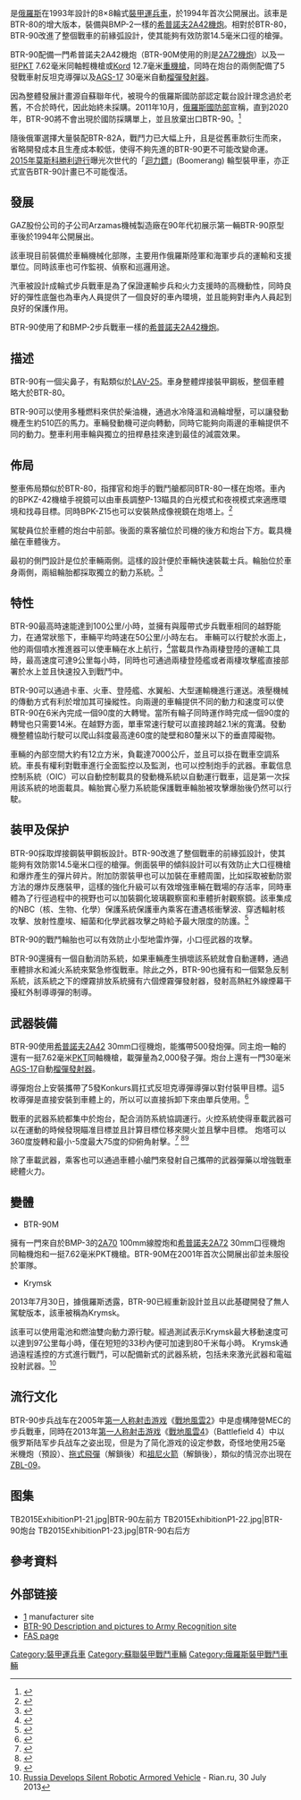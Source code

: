 {{Infobox Weapon
|name= BTR-90
|image=File:TB2015ExhibitionP1-26.jpg
|image_size=320px
|caption=靜態展示中的BTR-90
|origin={{RUS}}
|type=[[裝甲運兵車|裝甲運兵車]]
|is_vehicle=yes
|design_date=1994年
|production_date=2004年–2011年
|crew=3 以及 7名步兵
|length= 7.64 米
|width= 3.20 米
|height= 2.98 米
|weight= 20.9吨
|armour= 保密
|primary_armament= [[希普諾夫2A42機炮|希普諾夫2A42]] 30mm口径機炮（500发备弹）<br> [[2A70_100毫米線膛炮|2A70]] 100mm口径線膛炮（BTR-90M）
|secondary_armament= [[PK通用機槍|PKT]] 7.62毫米同軸輕機槍（2000发备弹）<br>[[希普諾夫2A72機炮|希普諾夫2A72]] 30mm口徑同軸機炮（BTR-90M）<br>[[Kord重機槍|Kord]] 12.7mm重機槍<br>AT-5反坦克导弹<br>[[AGS-17烈火自動榴彈發射器|AGS-17]] 30毫米自動榴彈發射器（400发备弹）
|engine= 增压柴油机
|engine_power= 510 马力(380 千瓦)
|suspension= 8×8轮
|speed= 100 千米每小时,<br>水面9千米每小时
|pw_ratio= 24 hp/tonne
|vehicle_range= 800千米
}}
{{lang|en|BTR-90 (GAZ-5923)}}是[[俄羅斯|俄羅斯]]在1993年設計的8×8輪式[[裝甲運兵車|裝甲運兵車]]，於1994年首次公開展出。該車是BTR-80的增大版本，裝備與BMP-2一樣的[[希普諾夫2A42機炮|希普諾夫2A42機炮]]。相對於BTR-80，BTR-90改進了整個戰車的前緣弧設計，使其能夠有效防禦14.5毫米口徑的槍彈。

BTR-90配備一門希普諾夫2A42機炮（BTR-90M使用的則是[[希普諾夫2A72機炮|2A72機炮]]）以及一挺[[PK通用機槍|PKT]] 7.62毫米同軸輕機槍或[[Kord重機槍|Kord]] 12.7毫米[[重機槍|重機槍]]，同時在炮台的兩側配備了5發戰車射反坦克導彈以及[[AGS-17烈火自動榴彈發射器|AGS-17]] 30毫米自動[[榴彈發射器|榴彈發射器]]。

因為整體發展計畫源自蘇聯年代，被現今的俄羅斯國防部認定載台設計理念過於老舊，不合於時代，因此始終未採購。2011年10月，[[俄羅斯國防部|俄羅斯國防部]]宣稱，直到2020年，BTR-90將不會出現於國防採購單上，並且放棄出口BTR-90。<ref>{{cite web |url=http://www.interfax.ru/politics/news.asp?id=214065 |title=Минобороны РФ отказалось закупать бронетранспортеры БТР-90 - Интерфакс |publisher=Interfax.ru |date=2011-10-27 |accessdate=2013-11-16 |archive-date=2012-03-03 |archive-url=https://web.archive.org/web/20120303130551/http://interfax.ru/politics/news.asp?id=214065 |dead-url=no }}</ref>

隨後俄軍選擇大量裝配BTR-82A，戰鬥力已大幅上升，且是從舊車款衍生而來，省略開發成本且生產成本較低，使得不夠先進的BTR-90更不可能改變命運。
[[2015年紅場閱兵|2015年莫斯科勝利遊行]]曝光次世代的「[[迴旋鏢裝甲運兵車|迴力鏢]]」(Boomerang) 輪型裝甲車，亦正式宣告BTR-90計畫已不可能復活。

==發展==
GAZ股份公司的子公司Arzamas機械製造廠在90年代初展示第一輛BTR-90原型車後於1994年公開展出。

該車現目前裝備於車輛機械化部隊，主要用作俄羅斯陸軍和海軍步兵的運輸和支援單位。同時該車也可作監視、偵察和巡邏用途。

汽車被設計成輪式步兵戰車是為了保證運輸步兵和火力支援時的高機動性，同時良好的彈性底盤也為車內人員提供了一個良好的車內環境，並且能夠對車內人員起到良好的保護作用。

BTR-90使用了和BMP-2步兵戰車一樣的[[希普諾夫2A42機炮|希普諾夫2A42機炮]]。

==描述==
BTR-90有一個尖鼻子，有點類似於[[LAV-25|LAV-25]]。車身整體焊接裝甲鋼板，整個車體略大於BTR-80。

BTR-90可以使用多種燃料來供於柴油機，通過水冷降溫和渦輪增壓，可以讓發動機產生約510匹的馬力。車輛發動機可逆向轉動，同時它能夠向兩邊的車輪提供不同的動力。整車利用車輪與獨立的扭桿悬挂來達到最佳的減震效果。

==佈局==
整車佈局類似於BTR-80，指揮官和炮手的戰鬥艙都同BTR-80一樣在炮塔。車內的BPKZ-42機槍手視鏡可以由車長調整P-13瞄具的白光模式和夜視模式來適應環境和找尋目標。同時BPK-Z15也可以安裝熱成像視鏡在炮塔上。<ref name="aeronautics">{{cite web |url=http://www.aeronautics.ru/archive/armored_vehicles/btr-90.htm |title=BTR-90 |accessdate=2008-09-28 |work= |publisher=aeronautics.ru |date= |deadurl=yes |archiveurl=https://web.archive.org/web/20010724085457/http://www.aeronautics.ru/archive/armored_vehicles/btr-90.htm |archivedate=2001-07-24 }}</ref>

駕駛員位於車體的炮台中前部。後面的乘客艙位於司機的後方和炮台下方。載具機艙在車體後方。

最初的側門設計是位於車輛兩側。這樣的設計便於車輛快速裝載士兵。輪胎位於車身兩側，兩組輪胎都採取獨立的動力系統。<ref name="milfac">{{cite web |url=http://www.militaryfactory.com/armor/detail.asp?armor_id=51 |title=BTR-90 |accessdate=2008-09-28 |work= |publisher=militaryfactory.com |date= |archiveurl=https://web.archive.org/web/20080924132343/http://www.militaryfactory.com/armor/detail.asp?armor_id=51 |archivedate=2008-09-24 |deadurl=no }}</ref>

==特性==
BTR-90最高時速能達到100公里/小時，並擁有與履帶式步兵戰車相同的越野能力，在通常狀態下，車輛平均時速在50公里/小時左右。
車輛可以行駛於水面上，他的兩個噴水推進器可以使車輛在水上航行，<ref name="fas">{{cite web |url=http://www.fas.org/man/dod-101/sys/land/row/btr-90.htm |title=BTR-90 |accessdate=2008-09-28 |work= |publisher=fas.org |date= |archive-date=2008-12-31 |archive-url=https://web.archive.org/web/20081231120716/http://www.fas.org/man/dod-101/sys/land/row/btr-90.htm |dead-url=no }}</ref>當載具作為兩棲登陸的運輸工具時，最高速度可達9公里每小時，同時也可通過兩棲登陸艦或者兩棲攻擊艦直接部署於水上並且快速投入到戰鬥中。

BTR-90可以通過卡車、火車、登陸艦、水翼船、大型運輸機進行運送。液壓機械的傳動方式有利於增加其可操縱性。向兩邊的車輪提供不同的動力和速度可以使BTR-90在6米內完成一個90度的大轉彎。當所有輪子同時運作時完成一個90度的轉彎也只需要14米。在越野方面，單車常速行駛可以直接跨越2.1米的寬溝。發動機整體協助行駛可以爬山斜度最高達60度的陡壁和80釐米以下的垂直障礙物。

車輛的內部空間大約有12立方米，負載達7000公斤，並且可以掛在戰車空調系統。車長有權利對戰車進行全面監控以及監測，也可以控制炮手的武器。車載信息控制系統（OIC）可以自動控制載具的發動機系統以自動運行戰車，這是第一次採用該系統的地面載具。輪胎實心壓力系統能保護戰車輪胎被攻擊爆胎後仍然可以行駛。

==装甲及保护==
BTR-90採取焊接鋼裝甲鋼板設計。BTR-90改進了整個戰車的前緣弧設計，使其能夠有效防禦14.5毫米口徑的槍彈。側面裝甲的傾斜設計可以有效防止大口徑機槍和爆炸產生的彈片碎片。附加防禦裝甲也可以加裝在車體周圍，比如採取被動防禦方法的爆炸反應裝甲，這樣的強化升級可以有效增強車輛在戰場的存活率，同時車體為了行徑過程中的視野也可以加裝鋼化玻璃觀察窗和車體折射觀察鏡。該車集成的NBC（核、生物、化學）保護系統保護車內乘客在遭遇核衝擊波、穿透輻射核攻擊、放射性塵埃、細菌和化學武器攻擊之時給予最大限度的防護。<ref name="GS">{{cite web |url=http://www.globalsecurity.org/military/world/russia/btr-90.htm |title=BTR-90 [GAZ 5923] |accessdate=2008-09-28 |work= |publisher=globalsecurity.org |date= |archiveurl=https://web.archive.org/web/20080917021813/http://www.globalsecurity.org/military/world/russia/btr-90.htm |archivedate=2008-09-17 |deadurl=no }}</ref>

BTR-90的戰鬥輪胎也可以有效防止小型地雷炸彈，小口徑武器的攻擊。

BTR-90還擁有一個自動消防系統，如果車輛產生損壞該系統就會自動運轉，通過車體排水和滅火系統來緊急修復戰車。除此之外，BTR-90也擁有和一個緊急反制系統，該系統之下的煙霧排放系統擁有六個煙霧彈發射器，發射高熱紅外線煙幕干擾紅外制導導彈的制導。

==武器裝備==
BTR-90使用[[希普諾夫2A42機炮|希普諾夫2A42]] 30mm口徑機炮，能攜帶500發炮彈。同主炮一軸的還有一挺7.62毫米[[PK通用機槍|PKT]]同軸機槍，載彈量為2,000發子彈。炮台上還有一門30毫米[[AGS-17烈火自動榴彈發射器|AGS-17]]自動[[榴彈發射器|榴彈發射器]]。

導彈炮台上安裝攜帶了5發Konkurs肩扛式反坦克導彈導彈以對付裝甲目標。這5枚導彈是直接安裝到車體上的，所以可以直接拆卸下來由單兵使用。<ref name="warfare">{{cite web |url=http://warfare.be/db/linkid/1789/catid/245/ |title=BTR-90 |accessdate=2008-09-28 |work= |publisher=warfare.ru |date= |archive-date=2014-02-23 |archive-url=https://web.archive.org/web/20140223012433/http://warfare.be/db/linkid/1789/catid/245/ |dead-url=no }}</ref>

戰車的武器系統都集中於炮台，配合消防系統協調運行。火控系統使得車載武器可以在運動的時候發現瞄准目標並且計算目標位移來開火並且擊中目標。
炮塔可以360度旋轉和最小-5度最大75度的仰俯角射擊。<ref name="deagel">{{cite web |url=http://www.deagel.com/Wheeled-Armored-Fighting-Vehicles/BTR-90_a000347001.aspx |title=BTR-90 |accessdate=2008-09-28 |work= |publisher=deagel.com |date= |archiveurl=https://web.archive.org/web/20080919105755/http://www.deagel.com/Wheeled-Armored-Fighting-Vehicles/BTR-90_a000347001.aspx |archivedate=2008-09-19 |deadurl=no }}</ref> <ref name="onwar">{{cite web |url=http://www.onwar.com/weapons/afv/data/rusapcbtr90.htm |title=BTR-90 |accessdate=2008-09-28 |work= |publisher=onwar.com |date= |archive-date=2008-07-06 |archive-url=https://web.archive.org/web/20080706185414/http://www.onwar.com/weapons/afv/data/rusapcbtr90.htm |dead-url=no }}</ref><ref name="GSspec">{{cite web |url=http://www.globalsecurity.org/military/world/russia/btr-90-specs.htm |title=BTR-90 (GAZ 5923) specifications |accessdate=2008-09-28 |work= |publisher=globalsecurity.org |date= |archive-date=2008-06-12 |archive-url=https://web.archive.org/web/20080612092509/http://www.globalsecurity.org/military/world/russia/btr-90-specs.htm |dead-url=no }}</ref>

除了車載武器，乘客也可以通過車體小艙門來發射自己攜帶的武器彈藥以增強戰車總體火力。

==變體==
*BTR-90M
擁有一門來自於BMP-3的[[2A70_100毫米線膛炮|2A70]] 100mm線膛炮和[[希普諾夫2A72機炮|希普諾夫2A72]] 30mm口徑機炮同軸機炮和一挺7.62毫米PKT機槍。BTR-90M在2001年首次公開展出卻並未服役於軍隊。

*Krymsk
2013年7月30日，據俄羅斯透露，BTR-90已經重新設計並且以此基礎開發了無人駕駛版本，該車被稱為Krymsk。

該車可以使用電池和燃油雙向動力源行駛。經過測試表示Krymsk最大移動速度可以達到97公里每小時，僅在短短的33秒內便可加速到80千米每小時。
Krymsk通過遠程遙控的方式進行戰鬥，可以配備新式的武器系統，包括未來激光武器和電磁投射武器。<ref>[http://en.rian.ru/military_news/20130730/182491171/Russia-Develops-Silent-Robotic-Armored-Vehicle.html Russia Develops Silent Robotic Armored Vehicle] {{Wayback|url=http://en.rian.ru/military_news/20130730/182491171/Russia-Develops-Silent-Robotic-Armored-Vehicle.html |date=20130801225024 }} - Rian.ru, 30 July 2013</ref>

==流行文化==
BTR-90步兵战车在2005年[[第一人称射击游戏|第一人称射击游戏]]《[[戰地風雲2|戰地風雲2]]》中是虛構陣營MEC的步兵戰車，同時在2013年[[第一人称射击游戏|第一人称射击游戏]]《[[戰地風雲4|戰地風雲4]]》（Battlefield 4）中以俄罗斯陆军步兵战车之姿出现，但是为了简化游戏的设定参数，奇怪地使用25毫米機炮（預設）、[[BGM-71拖式飛彈|拖式飛彈]]（解鎖後）和[[祖尼火箭|祖尼火箭]]（解鎖後），類似的情況亦出現在[[ZBL-08步兵战车|ZBL-09]]。

==图集==
<gallery>
TB2015ExhibitionP1-21.jpg|BTR-90左前方
TB2015ExhibitionP1-22.jpg|BTR-90炮台
TB2015ExhibitionP1-23.jpg|BTR-90右后方
</gallery>

== 參考資料 ==
{{reflist}}

==外部链接==
* [https://web.archive.org/web/20140225011035/http://www.amz.ru/] manufacturer site
* [http://www.armyrecognition.com/Russe/vehicules_a_roues/BTR-90/BTR_90_russie_description.htm BTR-90 Description and pictures to Army Recognition site]{{Wayback|url=http://www.armyrecognition.com/Russe/vehicules_a_roues/BTR-90/BTR_90_russie_description.htm |date=20141031051341 }}
* [http://www.fas.org/man/dod-101/sys/land/row/btr-90.htm FAS page]{{Wayback|url=http://www.fas.org/man/dod-101/sys/land/row/btr-90.htm |date=20081231120716 }}

{{俄罗斯装甲战斗车辆}}

[[Category:裝甲運兵車|Category:裝甲運兵車]]
[[Category:蘇聯裝甲戰鬥車輛|Category:蘇聯裝甲戰鬥車輛]]
[[Category:俄羅斯裝甲戰鬥車輛|Category:俄羅斯裝甲戰鬥車輛]]